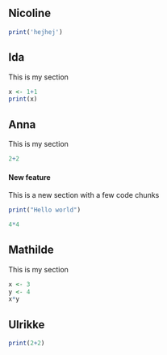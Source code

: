 ## Nicoline

```r
print('hejhej')
```

## Ida

This is my section

```r
x <- 1+1
print(x)
```

## Anna

This is my section

```r
2+2
```

#### New feature

This is a new section with a few code chunks

```r
print("Hello world")
```

```r
4*4
```

## Mathilde

This is my section

```r
x <- 3
y <- 4
x*y
```

## Ulrikke

```r
print(2+2)
```
